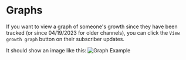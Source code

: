 # Graphs

If you want to view a graph of someone's growth since they have been tracked (or since 04/19/2023 for older channels), you can click the `View growth graph` button on their subscriber updates.

It should show an image like this:
![Graph Example](/docs/graph_example.png)
